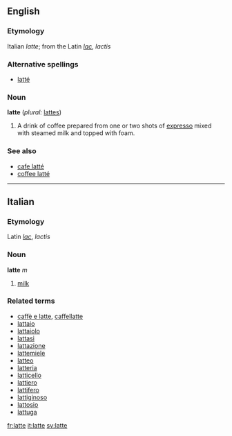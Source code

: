 ==English==

===Etymology===
Italian ''latte''; from the Latin ''[[lac]]'', ''lactis''

===Alternative spellings===
*[[latté]]

===Noun===
'''latte'''  (''plural:'' [[lattes]])
#A drink of coffee prepared from one or two shots of [[expresso]] mixed with steamed milk and topped with foam.  <!--Isn't it topped with whipped cream?-->

===See also===
*[[cafe latté]]
*[[coffee latté]]

----
==Italian==
===Etymology===
Latin ''[[lac]]'', ''lactis''
===Noun===
'''latte''' ''m''

#[[milk]]

===Related terms===
*[[caffè e latte]], [[caffellatte]]
*[[lattaio]]
*[[lattaiolo]]
*[[lattasi]]
*[[lattazione]]
*[[lattemiele]]
*[[latteo]]
*[[latteria]]
*[[latticello]]
*[[lattiero]]
*[[lattifero]]
*[[lattiginoso]]
*[[lattosio]]
*[[lattuga]]

[[fr:latte]]
[[it:latte]]
[[sv:latte]]
